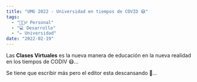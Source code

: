 ```yaml
---
title: "UMG 2022 - Universidad en tiempos de COVID 😷"
tags:
  - "🙋🏻‍♂️ Personal"
  - "💻 Desarrollo"
  - "✏️ Universidad"
date: "2022-02-19"
---
```


Las **Clases Virtuales** es la nueva manera de educación en la nueva realidad en los tiempos de CODIV 😷...

Se tiene que escribir más pero el editor esta descansando 🙂...
